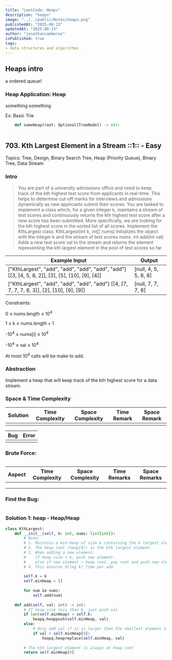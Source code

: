 ```yaml
---
title: "LeetCode: Heaps"
description: "heaps"
image: "../../public/Notes/heaps.png"
publishedAt: "2025-08-15"
updatedAt: "2025-08-15"
author: "jonathancamberos"
isPublished: true
tags:
- data structures and algorithms
---
```


## Heaps intro

a ordered queue! 

### Heap Application: Heap
something something 

Ex: Basic Trie
```python
    def someHeap(root: Optional[TreeNode]) -> str:
        
```

## 703. Kth Largest Element in a Stream ::1:: - Easy

Topics:  Tree, Design, Binary Search Tree, Heap (Priority Queue), Binary Tree, Data Stream

### Intro
> You are part of a university admissions office and need to keep  
> track of the kth highest test score from applicants in real-time. 
> This helps to determine cut-off marks for interviews and admissions
> dynamically as new applicants submit their scores.
> You are tasked to implement a class which, for a given integer k, 
> maintains a stream of test scores and continuously returns the kth 
> highest test score after a new score has been submitted. More 
> specifically, we are looking for the kth highest score in the sorted 
> list of all scores.
> Implement the KthLargest class:
> KthLargest(int k, int[] nums) Initializes the object with the 
> integer k and the stream of test scores nums.
> int add(int val) Adds a new test score val to the stream 
> and returns the element representing the kth largest element 
> in the pool of test scores so far.

|  Example Input           | Output |  
| ---------------- | ------ | 
| ["KthLargest", "add", "add", "add", "add", "add"] [[3, [4, 5, 8, 2]], [3], [5], [10], [9], [4]] | [null, 4, 5, 5, 8, 8] |
| ["KthLargest", "add", "add", "add", "add"] [[4, [7, 7, 7, 7, 8, 3]], [2], [10], [9], [9]] | [null, 7, 7, 7, 8] |

Constraints:

0 &leq; nums.length &leq; 10<sup>4</sup>

1 &leq; k &leq; nums.length + 1

-10<sup>4</sup> &leq; nums[i] &leq; 10<sup>4</sup>

-10<sup>4</sup> &leq; val &leq; 10<sup>4</sup>

At most 10<sup>4</sup> calls will be make to add.

### Abstraction
Implement a heap that will keep track of the kth highest score for a data stream.

### Space & Time Complexity
|  Solution  | Time Complexity | Space Complexity | Time Remark | Space Remark |  
| ---------- | --------------- | ---------------- | ----------- | ------------ |
|  |  |  |  |  |


| Bug | Error |
| --- | ----- |
|  |  | 


### Brute Force:
```python
```
|  Aspect  | Time Complexity | Space Complexity |  Time Remarks | Space Remarks |
| -------- | --------------- | ---------------- | ------------- |  ------------ |
|  |  |  |  |  |
|  |  |  |  |  |
|  |  |  |  |  |


### Find the Bug:
```python
```

### Solution 1: heap - Heap/Heap
```python
class KthLargest:
    def __init__(self, k: int, nums: list[int]):
        # Note:
        # 1. Maintain a min-heap of size k containing the k largest elements seen so far.
        # 2. The heap root (heap[0]) is the kth largest element.
        # 3. When adding a new element:
        #    if heap size < k, push new element.
        #    else if new element > heap root, pop root and push new element.
        # 4. This ensures O(log k) time per add.
        
        self.k = k
        self.minHeap = []
        
        for num in nums:
            self.add(num)
    
    def add(self, val: int) -> int:
        # If heap size less than k, just push val
        if len(self.minHeap) < self.k:
            heapq.heappush(self.minHeap, val)
        else:
            # Only add val if it is larger than the smallest element in heap (heap root)
            if val > self.minHeap[0]:
                heapq.heapreplace(self.minHeap, val)
        
        # The kth largest element is always at heap root
        return self.minHeap[0]
```
